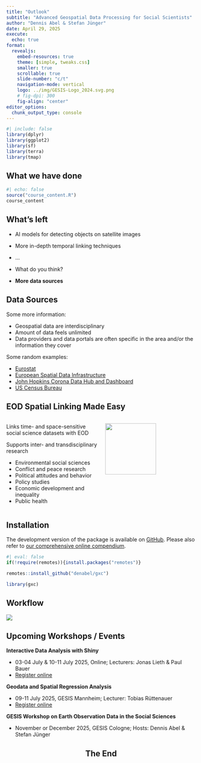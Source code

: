 ```yaml
---
title: "Outlook"
subtitle: "Advanced Geospatial Data Processing for Social Scientists"
author: "Dennis Abel & Stefan Jünger"
date: April 29, 2025
execute:
  echo: true
format:
  revealjs:
    embed-resources: true
    theme: [simple, tweaks.css]
    smaller: true
    scrollable: true
    slide-number: "c/t"
    navigation-mode: vertical
    logo: ../img/GESIS-Logo_2024.svg.png
    # fig-dpi: 300
    fig-align: "center"
editor_options: 
  chunk_output_type: console
---
```


```r
#| include: false
library(dplyr)
library(ggplot2)
library(sf)
library(terra)
library(tmap)
```

## What we have done

```r
#| echo: false
source("course_content.R") 
course_content
```

## What's left

- AI models for detecting objects on satellite images
- More in-depth temporal linking techniques
- ...
- What do you think?

- **More data sources**


## Data Sources

Some more information:

- Geospatial data are interdisciplinary
- Amount of data feels unlimited
- Data providers and data portals are often specific in the area and/or the information they cover

Some random examples: 

- [Eurostat](https://ec.europa.eu/eurostat/web/gisco/geodata)
- [European Spatial Data Infrastructure](https://inspire.ec.europa.eu/about-inspire/563)
- [John Hopkins Corona Data Hub and Dashboard](https://coronavirus.jhu.edu/map.html)
- [US Census Bureau](https://www.census.gov/geographies/mapping-files/time-series/geo/carto-boundary-file.html)

## EOD Spatial Linking Made Easy

:::: columns
::: {.column width="50%"}
Links time- and space-sensitive social science datasets with EOD

Supports inter- and transdisciplinary research

  - Environmental social sciences
  - Conflict and peace research
  - Political attitudes and behavior
  - Policy studies
  - Economic development and inequality
  - Public health
:::

::: {.column width="50%"}
![](../img/gxc_v2.png){width="75%" fig-align="center"}
:::
::::

## Installation

The development version of the package is available on [GitHub](https://github.com/denabel/gxc). Please also refer to [our comprehensive online compendium](https://denabel.github.io/gxc_pages/).

```r
#| eval: false
if(!require(remotes)){install.packages("remotes")}

remotes::install_github("denabel/gxc")

library(gxc)
```

## Workflow

![](../img/path_stock_pic.png){.r-stretch fig-align="center"}




## Upcoming Workshops / Events

**Interactive Data Analysis with Shiny**

- 03-04 July & 10-11 July 2025, Online; Lecturers: Jonas Lieth & Paul Bauer
- [Register online](https://training.gesis.org/?site=pDetails&child=full&pID=0x30D69A7067E14C1190F57528682E1203)

**Geodata and Spatial Regression Analysis**

- 09-11 July 2025, GESIS Mannheim; Lecturer: Tobias Rüttenauer
- [Register online](https://training.gesis.org/?site=pDetails&child=full&pID=0xC8DBE5AAA5FC4BE4ADDF1A90012B677E)

**GESIS Workshop on Earth Observation Data in the Social Sciences**

- November or December 2025, GESIS Cologne; Hosts: Dennis Abel & Stefan Jünger

## The End {.center style="text-align: center;"}


